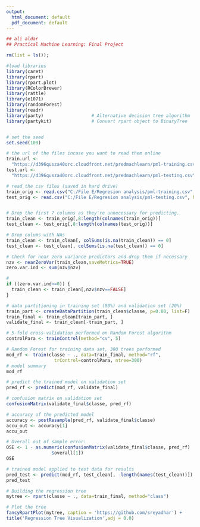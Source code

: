 ---
output:
  html_document: default
  pdf_document: default
---
```{r echo=TRUE}
## ali aldar
## Practical Machine Learning: Final Project

rm(list = ls());

#load libraries
library(caret)
library(rpart)
library(rpart.plot)
library(RColorBrewer)
library(rattle)
library(e1071)
library(randomForest)
library(readr)
library(party)					# Alternative decision tree algorithm
library(partykit)				# Convert rpart object to BinaryTree


# set the seed
set.seed(100)

# the url of the files incase you want to read them online 
train.url <-
  "https://d396qusza40orc.cloudfront.net/predmachlearn/pml-training.csv"
test.url <- 
  "https://d396qusza40orc.cloudfront.net/predmachlearn/pml-testing.csv"

# read the csv files (saved in hard drive)
train_orig <- read.csv("C:/File E/Regresion analysis/pml-training.csv", header=T)
test_orig <- read.csv("C:/File E/Regresion analysis/pml-testing.csv", header=T)


# Drop the first 7 columns as they're unnecessary for predicting.
train_clean <- train_orig[,8:length(colnames(train_orig))]
test_clean <- test_orig[,8:length(colnames(test_orig))]

# Drop colums with NAs
train_clean <- train_clean[, colSums(is.na(train_clean)) == 0] 
test_clean <- test_clean[, colSums(is.na(test_clean)) == 0] 

# Check for near zero variance predictors and drop them if necessary
nzv <- nearZeroVar(train_clean,saveMetrics=TRUE)
zero.var.ind <- sum(nzv$nzv)

# 
if ((zero.var.ind>=0)) {
  train_clean <- train_clean[,nzv$nzv==FALSE]
}

# data partitioning in training set (80%) and validation set (20%) 
train_part <- createDataPartition(train_clean$classe, p=0.80, list=F)
train_final <- train_clean[train_part, ]
validate_final <- train_clean[-train_part, ]

# 5-fold cross-validation performed on Random Forest algorithm
controlPara <- trainControl(method="cv", 5)

# Random Forest for training data set, 300 trees performed 
mod_rf <- train(classe ~ ., data=train_final, method="rf",
                  trControl=controlPara, ntree=300)
# model summary
mod_rf

```
```{r}
# predict the trained model on validation set
pred_rf <- predict(mod_rf, validate_final)

# confusion matrix on validation set
confusionMatrix(validate_final$classe, pred_rf)

```
```{r}
# accuracy of the predicted model
accuracy <- postResample(pred_rf, validate_final$classe)
accu_out <- accuracy[1]
accu_out
```
```{r}
# Overall out of sample error:
OSE <- 1 - as.numeric(confusionMatrix(validate_final$classe, pred_rf)
                 $overall[1])
OSE
```
```{r}
# trained model applied to test data for results
pred_test <- predict(mod_rf, test_clean[, -length(names(test_clean))])
pred_test
```
```{r}
# Building the regression tree
mytree <- rpart(classe ~ ., data=train_final, method="class")

# Plot the tree 
fancyRpartPlot(mytree, caption = 'https://github.com/sreyadhar') +
title('Regression Tree Visualization',adj = 0.0)
```